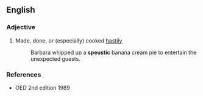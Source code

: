 ==English==

===Adjective===
{{en-adj}}

#{{obsolete}} Made, done, or (especially) cooked [[hastily]]
#:Barbara whipped up a '''speustic''' banana cream pie to entertain the unexpected guests.

===References===
*OED 2nd edition 1989